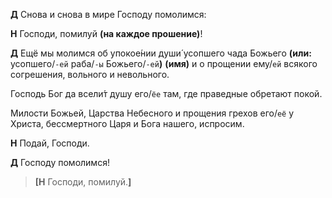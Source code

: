 **Д** Снова и снова в мире Господу помолимся:

**Н** Господи, помилуй **(на каждое прошение)**!

**Д** Ещё мы молимся об упокое́нии души́ усопшего чада Божьего **(или:** усопшего/`-ей` раба/`-ы` Божьего/`-ей`**)** **(имя)** и о прощении ему/`ей` всякого согрешения, вольного и невольного.

Господь Бог да всели́т душу его/`ёе` там, где праведные обретают покой.

Милости Божьей, Царства Небесного и прощения грехов его/`её` у Христа, бессмертного Царя и Бога нашего, испросим.

**Н** Подай, Господи.

**Д** Господу помолимся!

> **[Н** Господи, помилуй.**]**
